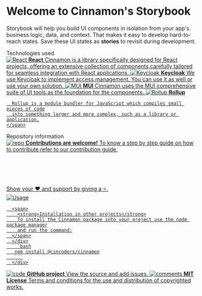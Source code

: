 
<Meta title='About/Introduction' />

<style>
  {`
    .subheading {
      --mediumdark: '#999999';
      font-weight: 700;
      font-size: 13px;
      color: #999;
      letter-spacing: 6px;
      line-height: 24px;
      text-transform: uppercase;
      margin-bottom: 12px;
      margin-top: 40px;
    }

    .link-list {
      display: grid;
      grid-template-columns: 1fr;
      grid-template-rows: 1fr 1fr;
      row-gap: 10px;
    }

    @media (min-width: 620px) {
      .link-list {
        row-gap: 20px;
        column-gap: 20px;
        grid-template-columns: 1fr 1fr;
      }
    }

    @media all and (-ms-high-contrast:none) {
    .link-list {
        display: -ms-grid;
        -ms-grid-columns: 1fr 1fr;
        -ms-grid-rows: 1fr 1fr;
      }
    }

    .link-item {
      display: block;
      padding: 20px;
      border: 1px solid #00000010;
      border-radius: 5px;
      transition: background 150ms ease-out, border 150ms ease-out, transform 150ms ease-out;
      color: #333333;
      display: flex;
      align-items: flex-start;
    }

    .link-item:hover {
      border-color: #1EA7FD50;
      transform: translate3d(0, -3px, 0);
      box-shadow: rgba(0, 0, 0, 0.08) 0 3px 10px 0;
    }

    .link-item:active {
      border-color: #1EA7FD;
      transform: translate3d(0, 0, 0);
    }

    .link-item strong {
      font-weight: 700;
      display: block;
      margin-bottom: 2px;
    }

    .link-item img {
      height: 40px;
      width: 40px;
      margin-right: 15px;
      flex: none;
    }

    .link-item span,
    .link-item p {
      margin: 0;
      font-size: 14px;
      line-height: 20px;
    }

  `}
</style>

# Welcome to Cinnamon's Storybook

Storybook will help you build UI components in isolation from your app's business logic, data, and context.
That makes it easy to develop hard-to-reach states. Save these UI states as **stories** to revisit during development.

<div className='subheading'>Technologies used</div>

<div className='link-list'>
  <a className='link-item' href='https://react.dev/' target='_blank'>
    <img src={ReactImg} alt='React' />
    <span>
      <strong>React</strong>
      Cinnamon is a library specifically designed for React projects, offering an extensive collection of components carefully tailored for seamless integration with React applications.
    </span>
  </a>
  <a className='link-item' href='https://www.keycloak.org/' target='_blank'>
    <img src={KeycloakImg} alt='Keycloak' />
    <span>
      <strong>Keycloak</strong>
      We use Keycloak to implement access management. You can use it as well or use
      your own solution.
    </span>
  </a>
  <a
    className='link-item'
    href='https://mui.com/'
    target='_blank'
  >
    <img src={MUIimg} alt='MUI' />
    <span>
      <strong>MUI</strong>
     Cinnamon uses the MUI comprehensive suite of UI tools as the foundation for the components.
    </span>
  </a>
  <a className='link-item' href='https://rollupjs.org/guide/en/' target='_blank'>
    <img src={RollupImg} alt='Rollup' />
    <span>
      <strong>Rollup</strong>

      Rollup is a module bundler for JavaScript which compiles small pieces of code
      into something larger and more complex, such as a library or application.
    </span>

  </a>
</div>

<div className='subheading'>Repository information</div>

<div className='link-list' >
  <a className='link-item' href='https://github.com/CinCoders/cinnamon/blob/main/docs/CONTRIBUTING.md' target='_blank'>
    <img src={Comments} alt='repo' />
    <span>
      <strong>Contributions are welcome!</strong>
      To know a step by step guide on how to contribute
      refer to our contribution guide. <br></br><br></br><br></br>
      Show your ❤️ and support by giving a ⭐.
    </span>
  </a>
  <a className='link-item' style={{height: '140px'}} href='https://www.npmjs.com/package/@cincoders/cinnamon' target='_blank'>
     <div>
     <div style={{display:'flex'}}>
     <img src={InstallIcon} alt='Usage' />

      <span>
        <strong>Installation in other projects</strong>
        To install the Cinnamon package into your project use the node package manager
        and run the command:
      </span>
      </div>
      ```bash
       npm install @cincoders/cinnamon
       ```
      </div>

  </a>
  <a
    className='link-item'
    href='https://github.com/CinCoders'
    target='_blank'
    style={{height: '80px'}}
  >
    <img src={GitImg} alt='code' />
    <span>
      <strong>GitHub project</strong>
      View the source and add issues.
    </span>
  </a>
  <a
    className='link-item'
    href='https://github.com/CinCoders/cinnamon/blob/main/LICENSE'
    target='_blank'
    style={{height: '80px'}}
  >
    <img src={LicenseImg} alt='comments' />
    <span>
      <strong>MIT License</strong>
      Terms and conditions for the use and distribution of copyrighted works.
    </span>
  </a>
</div>
